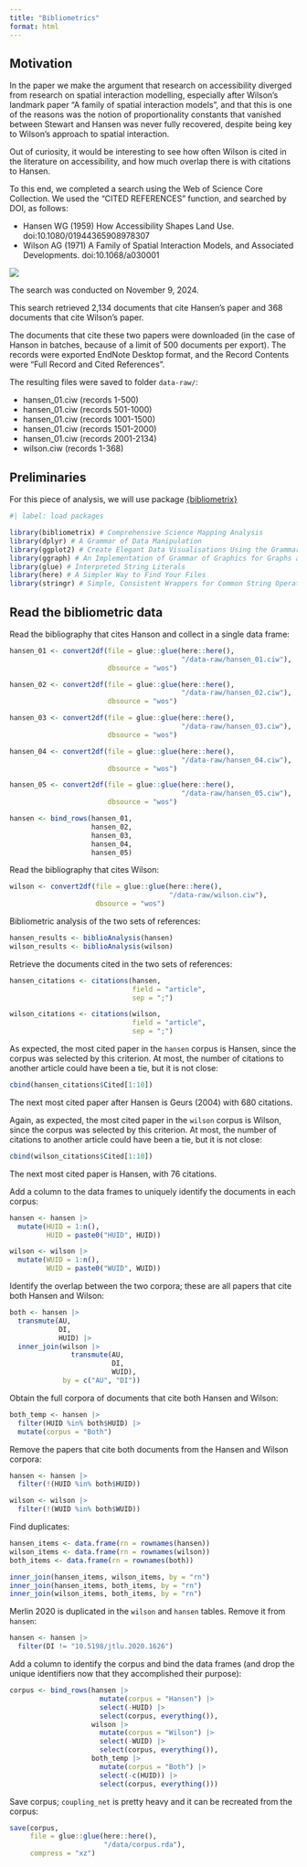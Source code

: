 ```yaml
---
title: "Bibliometrics"
format: html
---
```


## Motivation

In the paper we make the argument that research on accessibility diverged from research on spatial interaction modelling, especially after Wilson's landmark paper "A family of spatial interaction models", and that this is one of the reasons was the notion of proportionality constants that vanished between Stewart and Hansen was never fully recovered, despite being key to Wilson's approach to spatial interaction.

Out of curiosity, it would be interesting to see how often Wilson is cited in the literature on accessibility, and how much overlap there is with citations to Hansen.

To this end, we completed a search using the Web of Science Core Collection. We used the "CITED REFERENCES" function, and searched by DOI, as follows:

- Hansen WG (1959) How Accessibility Shapes Land Use. doi:10.1080/01944365908978307 
- Wilson AG (1971) A Family of Spatial Interaction Models, and Associated Developments. doi:10.1068/a030001

![](00-WoS-search.png)

The search was conducted on November 9, 2024.

This search retrieved 2,134 documents that cite Hansen's paper and 368 documents that cite Wilson's paper.

The documents that cite these two papers were downloaded (in the case of Hanson in batches, because of a limit of 500 documents per export). The records were exported EndNote Desktop format, and the Record Contents were "Full Record and Cited References".

The resulting files were saved to folder `data-raw/`:

- hansen_01.ciw (records 1-500)
- hansen_01.ciw (records 501-1000)
- hansen_01.ciw (records 1001-1500)
- hansen_01.ciw (records 1501-2000)
- hansen_01.ciw (records 2001-2134)
- wilson.ciw (records 1-368)

## Preliminaries

For this piece of analysis, we will use package [{bibliometrix}](https://www.bibliometrix.org/home/)

```r
#| label: load packages

library(bibliometrix) # Comprehensive Science Mapping Analysis
library(dplyr) # A Grammar of Data Manipulation
library(ggplot2) # Create Elegant Data Visualisations Using the Grammar of Graphics
library(ggraph) # An Implementation of Grammar of Graphics for Graphs and Networks
library(glue) # Interpreted String Literals
library(here) # A Simpler Way to Find Your Files
library(stringr) # Simple, Consistent Wrappers for Common String Operations
```

## Read the bibliometric data

Read the bibliography that cites Hanson and collect in a single data frame:
```r
hansen_01 <- convert2df(file = glue::glue(here::here(),
                                          "/data-raw/hansen_01.ciw"),
                        dbsource = "wos")

hansen_02 <- convert2df(file = glue::glue(here::here(),
                                          "/data-raw/hansen_02.ciw"),
                        dbsource = "wos")

hansen_03 <- convert2df(file = glue::glue(here::here(),
                                          "/data-raw/hansen_03.ciw"),
                        dbsource = "wos")

hansen_04 <- convert2df(file = glue::glue(here::here(),
                                          "/data-raw/hansen_04.ciw"),
                        dbsource = "wos")

hansen_05 <- convert2df(file = glue::glue(here::here(),
                                          "/data-raw/hansen_05.ciw"),
                        dbsource = "wos")

hansen <- bind_rows(hansen_01,
                    hansen_02,
                    hansen_03,
                    hansen_04,
                    hansen_05)
```

Read the bibliography that cites Wilson:
```r
wilson <- convert2df(file = glue::glue(here::here(),
                                       "/data-raw/wilson.ciw"),
                     dbsource = "wos")
```

Bibliometric analysis of the two sets of references:
```r
hansen_results <- biblioAnalysis(hansen)
wilson_results <- biblioAnalysis(wilson)
```

Retrieve the documents cited in the two sets of references:
```r
hansen_citations <- citations(hansen, 
                              field = "article", 
                              sep = ";")

wilson_citations <- citations(wilson, 
                              field = "article", 
                              sep = ";")
```

As expected, the most cited paper in the `hansen` corpus is Hansen, since the corpus was selected by this criterion. At most, the number of citations to another article could have been a tie, but it is not close:
```r
cbind(hansen_citations$Cited[1:10])
```

The next most cited paper after Hansen is Geurs (2004) with 680 citations.

Again, as expected, the most cited paper in the `wilson` corpus is Wilson, since the corpus was selected by this criterion. At most, the number of citations to another article could have been a tie, but it is not close:
```r
cbind(wilson_citations$Cited[1:10])
```

The next most cited paper is Hansen, with 76 citations.

Add a column to the data frames to uniquely identify the documents in each corpus:
```r
hansen <- hansen |>
  mutate(HUID = 1:n(),
         HUID = paste0("HUID", HUID))

wilson <- wilson |>
  mutate(WUID = 1:n(),
         WUID = paste0("WUID", WUID))
```

Identify the overlap between the two corpora; these are all papers that cite both Hansen and Wilson:
```r
both <- hansen |>
  transmute(AU,
            DI, 
            HUID) |>
  inner_join(wilson |>
               transmute(AU,
                         DI, 
                         WUID),
             by = c("AU", "DI"))
```

Obtain the full corpora of documents that cite both Hansen and Wilson:
```r
both_temp <- hansen |>
  filter(HUID %in% both$HUID) |>
  mutate(corpus = "Both")
```

Remove the papers that cite both documents from the Hansen and Wilson corpora:
```r
hansen <- hansen |>
  filter(!(HUID %in% both$HUID))

wilson <- wilson |>
  filter(!(WUID %in% both$WUID))
```

Find duplicates:
```r
hansen_items <- data.frame(rn = rownames(hansen))
wilson_items <- data.frame(rn = rownames(wilson))
both_items <- data.frame(rn = rownames(both))

inner_join(hansen_items, wilson_items, by = "rn")
inner_join(hansen_items, both_items, by = "rn")
inner_join(wilson_items, both_items, by = "rn")
```

Merlin 2020 is duplicated in the `wilson` and `hansen` tables. Remove it from `hansen`:
```r
hansen <- hansen |>
  filter(DI != "10.5198/jtlu.2020.1626")
```

Add a column to identify the corpus and bind the data frames (and drop the unique identifiers now that they accomplished their purpose):
```r
corpus <- bind_rows(hansen |>
                      mutate(corpus = "Hansen") |>
                      select(-HUID) |>
                      select(corpus, everything()),
                    wilson |>
                      mutate(corpus = "Wilson") |>
                      select(-WUID) |>
                      select(corpus, everything()),
                    both_temp |>
                      mutate(corpus = "Both") |>
                      select(-c(HUID)) |>
                      select(corpus, everything()))
```

Save corpus; `coupling_net` is pretty heavy and it can be recreated from the corpus:
```r
save(corpus,
     file = glue::glue(here::here(),
                       "/data/corpus.rda"),
     compress = "xz")
```

